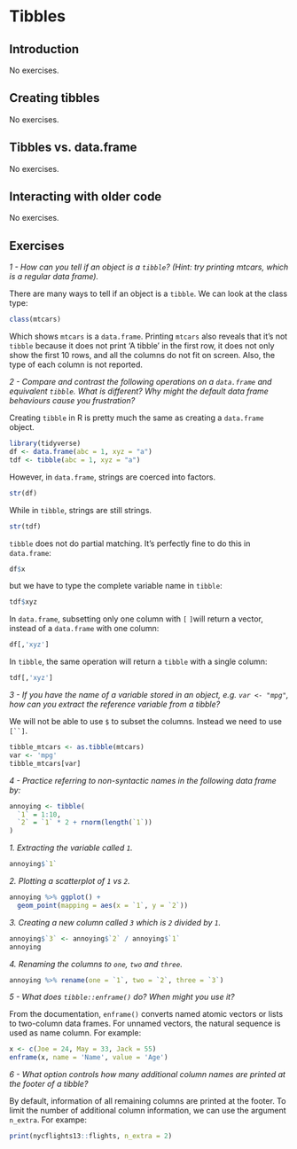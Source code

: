 # Tibbles

## Introduction

No exercises.

## Creating tibbles

No exercises.

## Tibbles vs. data.frame

No exercises.

## Interacting with older code

No exercises.

## Exercises

*1 - How can you tell if an object is a `tibble`? (Hint: try printing mtcars, which is a regular data frame).*

There are many ways to tell if an object is a `tibble`. We can look at the class type:

```{r}
class(mtcars)
```

Which shows `mtcars` is a `data.frame`. Printing `mtcars` also reveals that it's not `tibble` because it does not print 'A tibble' in the first row, it does not only show the first 10 rows, and all the columns do not fit on screen. Also, the type of each column is not reported.

*2 - Compare and contrast the following operations on a `data.frame` and equivalent `tibble`. What is different? Why might the default data frame behaviours cause you frustration?*

Creating `tibble` in R is pretty much the same as creating a `data.frame` object.

```{r message = FALSE, warning = FALSE}
library(tidyverse)
df <- data.frame(abc = 1, xyz = "a")
tdf <- tibble(abc = 1, xyz = "a")
```

However, in `data.frame`, strings are coerced into factors.

```{r}
str(df)
```

While in `tibble`, strings are still strings.

```{r}
str(tdf)
```

`tibble` does not do partial matching. It's perfectly fine to do this in `data.frame`:

```{r}
df$x
```

but we have to type the complete variable name in `tibble`:

```{r}
tdf$xyz
```

In `data.frame`, subsetting only one column with `[` `]`will return a vector, instead of a `data.frame` with one column:

```{r}
df[,'xyz']
```

In `tibble`, the same operation will return a `tibble` with a single column:

```{r}
tdf[,'xyz']
```

*3 - If you have the name of a variable stored in an object, e.g. `var <- "mpg"`, how can you extract the reference variable from a tibble?*

We will not be able to use `$` to subset the columns. Instead we need to use `[``]`.

```{r}
tibble_mtcars <- as.tibble(mtcars)
var <- 'mpg'
tibble_mtcars[var]
```

*4 - Practice referring to non-syntactic names in the following data frame by:*

```{r}
annoying <- tibble(
  `1` = 1:10,
  `2` = `1` * 2 + rnorm(length(`1`))
)
```

*1. Extracting the variable called `1`.*

```{r}
annoying$`1`
```

*2. Plotting a scatterplot of `1` vs `2`.*

```{r}
annoying %>% ggplot() +
  geom_point(mapping = aes(x = `1`, y = `2`))
```

*3. Creating a new column called `3` which is `2` divided by `1`.*

```{r}
annoying$`3` <- annoying$`2` / annoying$`1`
annoying
```

*4. Renaming the columns to `one`, `two` and `three`.*

```{r}
annoying %>% rename(one = `1`, two = `2`, three = `3`)
```

*5 - What does `tibble::enframe()` do? When might you use it?*

From the documentation, `enframe()` converts named atomic vectors or lists to two-column data frames. For unnamed vectors, the natural sequence is used as name column. For example:

```{r}
x <- c(Joe = 24, May = 33, Jack = 55)
enframe(x, name = 'Name', value = 'Age')
```

*6 - What option controls how many additional column names are printed at the footer of a tibble?*

By default, information of all remaining columns are printed at the footer. To limit the number of additional column information, we can use the argument `n_extra`. For exampe:

```{r}
print(nycflights13::flights, n_extra = 2)
```

